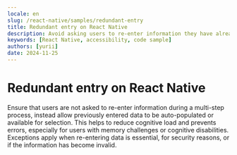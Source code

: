 ```yaml
---
locale: en
slug: /react-native/samples/redundant-entry
title: Redundant entry on React Native
description: Avoid asking users to re-enter information they have already provided in the same session.
keywords: [React Native, accessibility, code sample]
authors: [yurii]
date: 2024-11-25
---
```


# Redundant entry on React Native

Ensure that users are not asked to re-enter information during a multi-step process, instead allow previously entered data to be auto-populated or available for selection. This helps to reduce cognitive load and prevents errors, especially for users with memory challenges or cognitive disabilities. Exceptions apply when re-entering data is essential, for security reasons, or if the information has become invalid.

<CodeSample id="redundant-entry" platform="react-native" locale="en"/>
